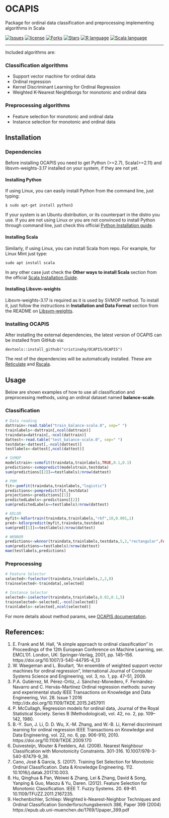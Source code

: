 # OCAPIS 

Package for ordinal data classification and preprocessing implementing algorithms in Scala

[![Issues](https://img.shields.io/github/issues/CristinaHG/OCAPIS.svg)](https://github.com/CristinaHG/OCAPIS/issues)
[![license](https://img.shields.io/github/license/CristinaHG/OCAPIS.svg)](https://www.gnu.org/licenses/gpl.html)
[![Forks](https://img.shields.io/github/forks/CristinaHG/OCAPIS.svg)](https://github.com/CristinaHG/OCAPIS/network/members)
[![Stars](https://img.shields.io/github/stars/CristinaHG/OCAPIS.svg)](https://github.com/CristinaHG/OCAPIS/stargazers)
[![R language](https://img.shields.io/badge/language-R-lightgrey.svg)](https://www.r-project.org/)
[![Scala language](https://img.shields.io/badge/language-Scala-red.svg)](https://www.scala-lang.org/)

---

Included algorithms are:

### Classification algorithms
- Support vector machine for ordinal data
- Ordinal regression
- Kernel Discriminant Learning for Ordinal Regression 
- Weighted K-Nearest Neightborgs for monotonic and ordinal data

### Preprocessing algorithms
- Feature selection for monotonic and ordinal data
- Instance selection for monotonic and ordinal data

## Installation

### Dependencies 
Before installing OCAPIS you need to get Python (>=2.7), Scala(>=2.11) and libsvm-weights-3.17 installed on your system, if they are not yet.

#### Installing Python
If using Linux, you can easily install Python from the command line, just typing:

```
$ sudo apt-get install python3
```
If your system is an Ubuntu distribution, or its counterpart in the distro you use. If you are not using Linux or you are not convinced  to install Python through command line, just check this official [Python Installation guide](https://wiki.python.org/moin/BeginnersGuide/Download).

#### Installing Scala
Similarly, if using Linux, you can install Scala from repo. For example, for Linux Mint just type:

```
sudo apt install scala
```
In any other case just check the **Other ways to install Scala** section from the official [Scala Installation Guide](https://www.scala-lang.org/download/).

#### Installing Libsvm-weights

Libsvm-weights-3.17 is required as it is used by SVMOP method. To install it, just follow the instructions in **Installation and Data Format** section from the README on [Libsvm-weights](https://github.com/claesenm/EnsembleSVM/tree/master/libsvm-weights-3.17).

### Installing OCAPIS
After installing the external dependencies, the latest version of OCAPIS can be installed from GitHub via:

```
devtools::install_github("cristinahg/OCAPIS/OCAPIS")
```
The rest of the dependencies will be automatically installed. These are [Reticulate](https://github.com/rstudio/reticulate) and [Rscala](https://github.com/dbdahl/rscala).

## Usage

Below are shown examples of how to use all classification and preprocessing methods, using an ordinal dataset named **balance-scale**.

### Classification

```r
# Data reading
dattrain<-read.table("train_balance-scale.0", sep=" ")
trainlabels<-dattrain[,ncol(dattrain)]
traindata=dattrain[,-ncol(dattrain)]
dattest<-read.table("test_balance-scale.0", sep=" ")
testdata<-dattest[,-ncol(dattest)]
testlabels<-dattest[,ncol(dattest)]

# SVMOP
modelstrain<-svmofit(traindata,trainlabels,TRUE,0.1,0.1)
predictions<-svmopredict(modelstrain,testdata)
sum(predictions[[2]]==testlabels)/nrow(dattest)

# POM
fit<-pomfit(traindata,trainlabels,"logistic")
predictions<-pompredict(fit,testdata)
projections<-predictions[[1]]
predictedLabels<-predictions[[2]]
sum(predictedLabels==testlabels)/nrow(dattest)

# KDLOR
myfit<-kdlortrain(traindata,trainlabels,"rbf",10,0.001,1)
pred<-kdlorpredict(myfit,traindata,testdata)
sum(pred[[1]]==testlabels)/nrow(dattest)

# WKNNOR
predictions<-wknnor(traindata,trainlabels,testdata,5,2,"rectangular",FALSE)
sum(predictions==testlabels)/nrow(dattest)
mae(testlabels,predictions)
```

### Preprocessing

```r
# Feature Selector
selected<-fselector(traindata,trainlabels,2,2,8)
trainselected<-traindata[,selected]
```

```r
# Instance Selector
selected<-iselector(traindata,trainlabels,0.02,0.1,5)
trainselected<-selected[,-ncol(selected)]
trainlabels<-selected[,ncol(selected)]
```

For more details about method params, see [OCAPIS documentation](https://cristinahg.github.io/OCAPIS/reference/).


## References:
1. E. Frank and M. Hall, "A simple approach to ordinal classification"
in Proceedings of the 12th European Conference on Machine Learning,
ser. EMCL'01. London, UK: Springer-Verlag, 2001, pp. 145–156.
https://doi.org/10.1007/3-540-44795-4_13
2. W. Waegeman and L. Boullart, "An ensemble of weighted support
vector machines for ordinal regression", International Journal
of Computer Systems Science and Engineering, vol. 3, no. 1,
pp. 47–51, 2009.
3. P.A. Gutiérrez, M. Pérez-Ortiz, J. Sánchez-Monedero,
F. Fernández-Navarro and C. Hervás-Martínez
Ordinal regression methods: survey and experimental study
IEEE Transactions on Knowledge and Data Engineering, Vol. 28. Issue 1
2016
http://dx.doi.org/10.1109/TKDE.2015.2457911
4. P. McCullagh, Regression models for ordinal data,  Journal of
the Royal Statistical Society. Series B (Methodological), vol. 42,
no. 2, pp. 109–142, 1980.
5. B.-Y. Sun, J. Li, D. D. Wu, X.-M. Zhang, and W.-B. Li,
Kernel discriminant learning for ordinal regression
IEEE Transactions on Knowledge and Data Engineering, vol. 22,
no. 6, pp. 906-910, 2010.
https://doi.org/10.1109/TKDE.2009.170
6. Duivesteijn, Wouter & Feelders, Ad. (2008). Nearest Neighbour Classification with Monotonicity Constraints. 301-316. 10.1007/978-3-540-87479-9_38.
7. Cano, José & García, S. (2017). Training Set Selection for Monotonic Ordinal Classification. Data & Knowledge Engineering. 112. 10.1016/j.datak.2017.10.003. 
8. Hu, Qinghua & Pan, Weiwei & Zhang, Lei & Zhang, David & Song, Yanping & Guo, Maozu & Yu, Daren. (2012). Feature Selection for Monotonic Classification. IEEE T. Fuzzy Systems. 20. 69-81. 10.1109/TFUZZ.2011.2167235. 
9. Hechenbichler, Schliep:
Weighted k-Nearest-Neighbor Techniques and Ordinal Classification Sonderforschungsbereich 386, Paper 399 (2004)
https://epub.ub.uni-muenchen.de/1769/1/paper_399.pdf

